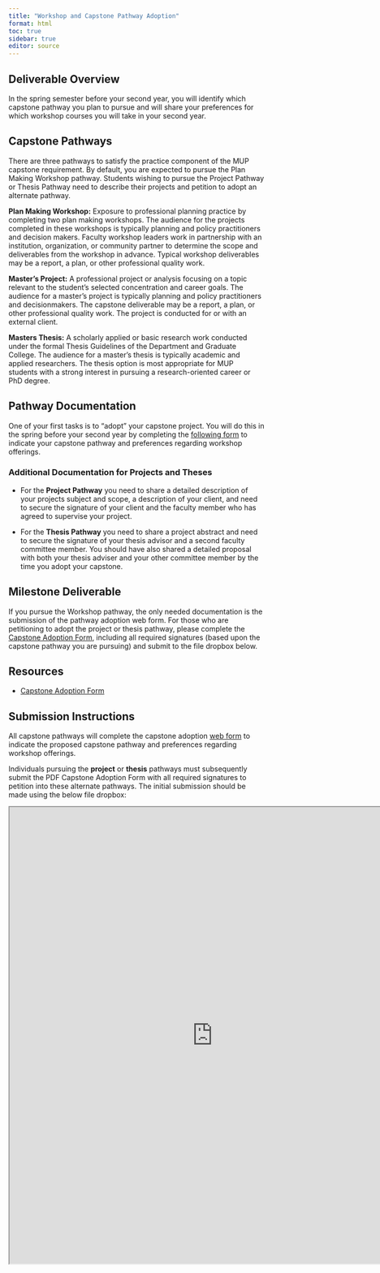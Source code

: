 ```yaml
---
title: "Workshop and Capstone Pathway Adoption"
format: html
toc: true
sidebar: true
editor: source
---
```


## Deliverable Overview

In the spring semester before your second year, you will identify which capstone pathway you plan to pursue and will share your preferences for which workshop courses you will take in your second year.

## Capstone Pathways

There are three pathways to satisfy the practice component of the MUP capstone requirement. By default, you are expected to pursue the Plan Making Workshop pathway. Students wishing to pursue the Project Pathway or Thesis Pathway need to describe their projects and petition to adopt an alternate pathway.

**Plan Making Workshop:** Exposure to professional planning practice by completing two plan making workshops. The audience for the projects completed in these workshops is typically planning and policy practitioners and decision makers. Faculty workshop leaders work in partnership with an institution, organization, or community partner to determine the scope and deliverables from the workshop in advance. Typical workshop deliverables may be a report, a plan, or other professional quality work.

**Master's Project:** A professional project or analysis focusing on a topic relevant to the student's selected concentration and career goals. The audience for a master’s project is typically planning and policy practitioners and decisionmakers. The capstone deliverable may be a report, a plan, or other professional quality work. The project is conducted for or with an external client.

**Masters Thesis:** A scholarly applied or basic research work conducted under the formal Thesis Guidelines of the Department and Graduate College. The audience for a master’s thesis is typically academic and applied researchers. The thesis option is most appropriate for MUP students with a strong interest in pursuing a research-oriented career or PhD degree.

## Pathway Documentation

One of your first tasks is to "adopt" your capstone project. You will do this in the spring before your second year by completing the [following form](https://forms.illinois.edu/sec/1915761140) to indicate your capstone pathway and preferences regarding workshop offerings.

### Additional Documentation for Projects and Theses

- For the **Project Pathway** you need to share a detailed description of your projects subject and scope, a description of your client, and need to secure the signature of your client and the faculty member who has agreed to supervise your project.

- For the **Thesis Pathway** you need to share a project abstract and need to secure the signature of your thesis advisor and a second faculty committee member. You should have also shared a detailed proposal with both your thesis adviser and your other committee member by the time you adopt your capstone.

## Milestone Deliverable

If you pursue the Workshop pathway, the only needed documentation is the submission of the pathway adoption web form. For those who are petitioning to adopt the project or thesis pathway, please complete the [Capstone Adoption Form](files/02_CapstoneAdoption.pdf), including all required signatures (based upon the capstone pathway you are pursuing) and submit to the file dropbox below.

## Resources

- [Capstone Adoption Form](files/02_CapstoneAdoption.pdf)

## Submission Instructions

All capstone pathways will complete the capstone adoption [web form](https://forms.illinois.edu/sec/1915761140) to indicate the proposed capstone pathway and preferences regarding workshop offerings.

Individuals pursuing the **project** or **thesis** pathways must subsequently submit the PDF Capstone Adoption Form with all required signatures to petition into these alternate pathways. The initial submission should be made using the below file dropbox:

<iframe src="https://uofi.app.box.com/f/5affe018728548b485e246d2d755e0b4" height="900" width="800"></iframe>